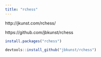 ```yaml
---
title: "rchess"
---
```




http://jkunst.com/rchess/

https://github.com/jbkunst/rchess



```r
install.packages("rchess")
```

```r
devtools::install_github("jbkunst/rchess")
```

